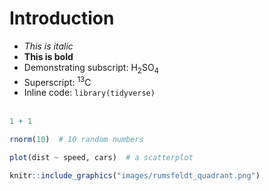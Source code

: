 # Introduction {#Intro}

* _This is italic_
* __This is bold__
* Demonstrating subscript: H~2~SO~4~
* Superscript: ^13^C
* Inline code: `library(tidyverse)`
<br><br>

```r

1 + 1

rnorm(10)  # 10 random numbers

plot(dist ~ speed, cars)  # a scatterplot

```

```r
knitr::include_graphics("images/rumsfeldt_quadrant.png")

```

